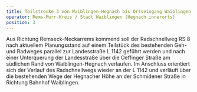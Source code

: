 ```yaml
---
title: Teilstrecke 3 von Waiblingen-Hegnach bis Ortseingang Waiblingen
operator: Rems-Murr-Kreis / Stadt Waiblingen (Hegnach innerorts)
position: 3
---
```

Aus Richtung Remseck-Neckarrems kommend soll der Radschnellweg RS 8 nach aktuellem Planungsstand auf einem Teilstück des bestehenden Geh- und Radweges parallel zur Landesstraße L 1142 geführt werden und nach einer Unterquerung der Landesstraße über die Oeffinger Straße am südlichen Rand von Waiblingen-Hegnach verlaufen. Im Anschluss orientiert sich der Verlauf des Radschnellwegs wieder an der L 1142 und verläuft über die bestehenden Wege der Hegnacher Höhe an der Schmidener Straße in Richtung Bahnhof Waiblingen.
